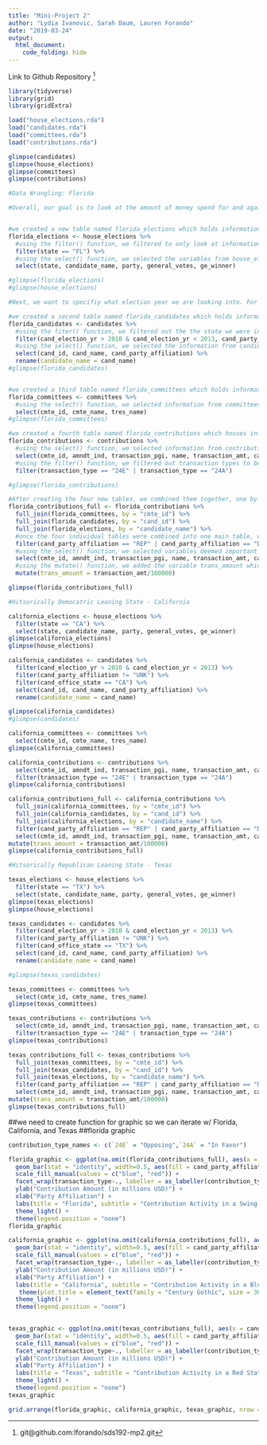 ```yaml
---
title: "Mini-Project 2"
author: "Lydia Ivanovic, Sarah Daum, Lauren Forando"
date: "2019-03-24"
output: 
  html_document:
    code_folding: hide
---
```

Link to Github Repository ^[git@github.com:lforando/sds192-mp2.git]

```r
library(tidyverse)
library(grid)
library(gridExtra)
```

```r
load("house_elections.rda")
load("candidates.rda")
load("committees.rda")
load("contributions.rda")
```

```r
glimpse(candidates)
glimpse(house_elections)
glimpse(committees)
glimpse(contributions)
```


```r
#Data Wrangling: Florida

#Overall, our goal is to look at the amount of money spend for and against opponents within both major political parties in a swing state. We chose to look at Florida because it is a well known swing state, and is large enough for us to obtain enough data regarding political contributions made.


#we created a new table named florida_elections which holds information originally stored in house_elections.
florida_elections <- house_elections %>%
  #using the filter() function, we filtered to only look at information regarding the midterm elections in Florida.
  filter(state == "FL") %>%
  #using the select() function, we selected the variables from house_elections that we wanted to move to florida_elections which included: state, candidate's name, party, number of general votes, and the general winner.
  select(state, candidate_name, party, general_votes, ge_winner)

#glimpse(florida_elections)
#glimpse(house_elections)

#Next, we want to specifiy what election year we are looking into. For this particular assignment, we analyzed the 2012 midterm elections.

#we created a second table named florida_candidates which holds information originally stored in candidates. 
florida_candidates <- candidates %>%
  #using the fiter() function, we filtered out the the state we were interested in looking at (FL), the candidate election year (2010 - 2013), and filtered out any party affiliation values that are unknown (UNK)
  filter(cand_election_yr > 2010 & cand_election_yr < 2013, cand_party_affiliation != "UNK", cand_office_state == "FL") %>%
  #using the select() function, we selected the information from candidates that we wanted to store in our new variable florida_candidates; candidate ID, candidate name, and candidate party affiliation.
  select(cand_id, cand_name, cand_party_affiliation) %>%
  rename(candidate_name = cand_name)
#glimpse(florida_candidates)


#we created a third table named florida_committees which holds information originally stored in committees. 
florida_committees <- committees %>%
  #using the select() function, we selected information from committees that we wanted to store in florida_committees: committee ID, committee name, and the name of the committee's treasurer.
  select(cmte_id, cmte_name, tres_name)
#glimpse(florida_committees)

#we created a fourth table named florida_contributions which houses information originally stored in contributions.
florida_contributions <- contributions %>%
  #using the select() function, we selected information from contributions that we wanted to move to our new variable florida_contributions.
  select(cmte_id, amndt_ind, transaction_pgi, name, transaction_amt, cand_id, tran_id, transaction_type) %>%
  #using the filter() function, we filtered out transaction types to be either infavor of a candiate (24E) or in opposition (24A).
  filter(transaction_type == "24E" | transaction_type == "24A")

#glimpse(florida_contributions)

#After creating the four new tables, we combined them together, one by one, each with a common variable.
florida_contributions_full <- florida_contributions %>%
  full_join(florida_committees, by = "cmte_id") %>%
  full_join(florida_candidates, by = "cand_id") %>%
  full_join(florida_elections, by = "candidate_name") %>%
  #once the four individual tables were combined into one main table, we used the filter() function to filter out candidate party affilitation as Republican or Democrat.
  filter(cand_party_affiliation == "REP" | cand_party_affiliation == "DEM") %>%
  #using the select() function, we selected variables deemed important from the new table containing information from the four smaller tables.
  select(cmte_id, amndt_ind, transaction_pgi, name, transaction_amt, cand_id, tran_id, transaction_type, cmte_name, tres_name, candidate_name, cand_party_affiliation) %>%
  #using the mutate() function, we added the variable trans_amount which is equal to transaction amount divided by 100,000.
  mutate(trans_amount = transaction_amt/100000)

glimpse(florida_contributions_full)
```


```r
#Hitsorically Democatric Leaning State - California 

california_elections <- house_elections %>%
  filter(state == "CA") %>%
  select(state, candidate_name, party, general_votes, ge_winner)
glimpse(california_elections)
glimpse(house_elections)
```

```r
california_candidates <- candidates %>%
  filter(cand_election_yr > 2010 & cand_election_yr < 2013) %>%
  filter(cand_party_affiliation != "UNK") %>%
  filter(cand_office_state == "CA") %>%
  select(cand_id, cand_name, cand_party_affiliation) %>%
  rename(candidate_name = cand_name)

glimpse(california_candidates)
#glimpse(candidates)
```

```r
california_committees <- committees %>%
  select(cmte_id, cmte_name, tres_name)
glimpse(california_committees)
```

```r
california_contributions <- contributions %>%
  select(cmte_id, amndt_ind, transaction_pgi, name, transaction_amt, cand_id, tran_id, transaction_type) %>%
  filter(transaction_type == "24E" | transaction_type == "24A")
glimpse(california_contributions)
```

```r
california_contributions_full <- california_contributions %>%
  full_join(california_committees, by = "cmte_id") %>%
  full_join(california_candidates, by = "cand_id") %>%
  full_join(california_elections, by = "candidate_name") %>%
  filter(cand_party_affiliation == "REP" | cand_party_affiliation == "DEM") %>%
  select(cmte_id, amndt_ind, transaction_pgi, name, transaction_amt, cand_id, tran_id, transaction_type, cmte_name, tres_name, candidate_name, cand_party_affiliation) %>%
mutate(trans_amount = transaction_amt/100000)
glimpse(california_contributions_full)
```



```r
#Hitsorically Republican Leaning State - Texas

texas_elections <- house_elections %>%
  filter(state == "TX") %>%
  select(state, candidate_name, party, general_votes, ge_winner)
glimpse(texas_elections)
glimpse(house_elections)
```


```r
texas_candidates <- candidates %>%
  filter(cand_election_yr > 2010 & cand_election_yr < 2013) %>%
  filter(cand_party_affiliation != "UNK") %>%
  filter(cand_office_state == "TX") %>%
  select(cand_id, cand_name, cand_party_affiliation) %>%
  rename(candidate_name = cand_name)

#glimpse(texas_candidates)
```


```r
texas_committees <- committees %>%
  select(cmte_id, cmte_name, tres_name)
glimpse(texas_committees)
```

```r
texas_contributions <- contributions %>%
  select(cmte_id, amndt_ind, transaction_pgi, name, transaction_amt, cand_id, tran_id, transaction_type) %>%
  filter(transaction_type == "24E" | transaction_type == "24A")
glimpse(texas_contributions)
```

```r
texas_contributions_full <- texas_contributions %>%
  full_join(texas_committees, by = "cmte_id") %>%
  full_join(texas_candidates, by = "cand_id") %>%
  full_join(texas_elections, by = "candidate_name") %>%
  filter(cand_party_affiliation == "REP" | cand_party_affiliation == "DEM") %>%
  select(cmte_id, amndt_ind, transaction_pgi, name, transaction_amt, cand_id, tran_id, transaction_type, cmte_name, tres_name, candidate_name, cand_party_affiliation) %>%
mutate(trans_amount = transaction_amt/100000)
glimpse(texas_contributions_full)
```














##we need to create function for graphic so we can iterate w/ Florida, California, and Texas
##florida graphic

```r
contribution_type_names <- c(`24E` = "Opposing",`24A` = "In Favor") 
```


```r
florida_graphic <- ggplot(na.omit(florida_contributions_full), aes(x = cand_party_affiliation, y = trans_amount)) +
  geom_bar(stat = "identity", width=0.5, aes(fill = cand_party_affiliation)) +
  scale_fill_manual(values = c("blue", "red")) +
  facet_wrap(transaction_type~., labeller = as_labeller(contribution_type_names)) +
  ylab("Contribution Amount (in millions USD)") +
  xlab("Party Affiliation") +
  labs(title = "Florida", subtitle = "Contribution Activity in a Swing State") +
  theme_light() +
  theme(legend.position = "none")
florida_graphic
```

```r
california_graphic <- ggplot(na.omit(california_contributions_full), aes(x = cand_party_affiliation, y = trans_amount)) +
  geom_bar(stat = "identity", width=0.5, aes(fill = cand_party_affiliation)) +
  scale_fill_manual(values = c("blue", "red")) +
  facet_wrap(transaction_type~., labeller = as_labeller(contribution_type_names)) +
  ylab("Contribution Amount (in millions USD)") +
  xlab("Party Affiliation") +
  labs(title = "California", subtitle = "Contribution Activity in a Blue State") +
   theme(plot.title = element_text(family = "Century Gothic", size = 30, colour = 'Purple', face = "bold")) +
  theme_light() +
  theme(legend.position = "none")
  

```

```r
texas_graphic <- ggplot(na.omit(texas_contributions_full), aes(x = cand_party_affiliation, y = trans_amount)) +
  geom_bar(stat = "identity", width=0.5, aes(fill = cand_party_affiliation)) +
  scale_fill_manual(values = c("blue", "red")) +
  facet_wrap(transaction_type~., labeller = as_labeller(contribution_type_names)) +
  ylab("Contribution Amount (in millions USD)") +
  xlab("Party Affiliation") +
  labs(title = "Texas", subtitle = "Contribution Activity in a Red State") +
  theme_light() +
  theme(legend.position = "none")
texas_graphic
```

```r
grid.arrange(florida_graphic, california_graphic, texas_graphic, nrow = 3)
```


